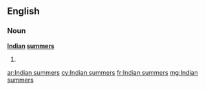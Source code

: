 ==English==

===Noun===
'''[[Indian]] [[summer]]s'''

# {{plural of|[[Indian summer]]}}

[[ar:Indian summers]]
[[cy:Indian summers]]
[[fr:Indian summers]]
[[mg:Indian summers]]